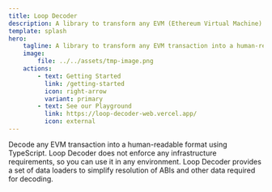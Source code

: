 ```yaml
---
title: Loop Decoder
description: A library to transform any EVM (Ethereum Virtual Machine) transaction into a human-readable format
template: splash
hero:
    tagline: A library to transform any EVM transaction into a human-readable format
    image:
        file: ../../assets/tmp-image.png
    actions:
        - text: Getting Started
          link: /getting-started
          icon: right-arrow
          variant: primary
        - text: See our Playground
          link: https://loop-decoder-web.vercel.app/
          icon: external
---
```



<CardGrid stagger>
    <Card title="Transaction Decoder" icon="rocket">
        Decode any EVM transaction into a human-readable format using TypeScript. Loop Decoder does not enforce any
        infrastructure requirements, so you can use it in any environment.
    </Card>
    <Card title="Data Loaders" icon="add-document">
        Loop Decoder provides a set of data loaders to simplify resolution of ABIs and other data required for decoding.
    </Card>
</CardGrid>
